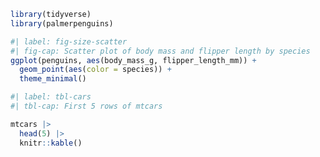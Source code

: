 ```r
library(tidyverse)
library(palmerpenguins)
```


```r
#| label: fig-size-scatter
#| fig-cap: Scatter plot of body mass and flipper length by species
ggplot(penguins, aes(body_mass_g, flipper_length_mm)) +
  geom_point(aes(color = species)) +
  theme_minimal()
```

```r
#| label: tbl-cars
#| tbl-cap: First 5 rows of mtcars

mtcars |> 
  head(5) |>
  knitr::kable()
```